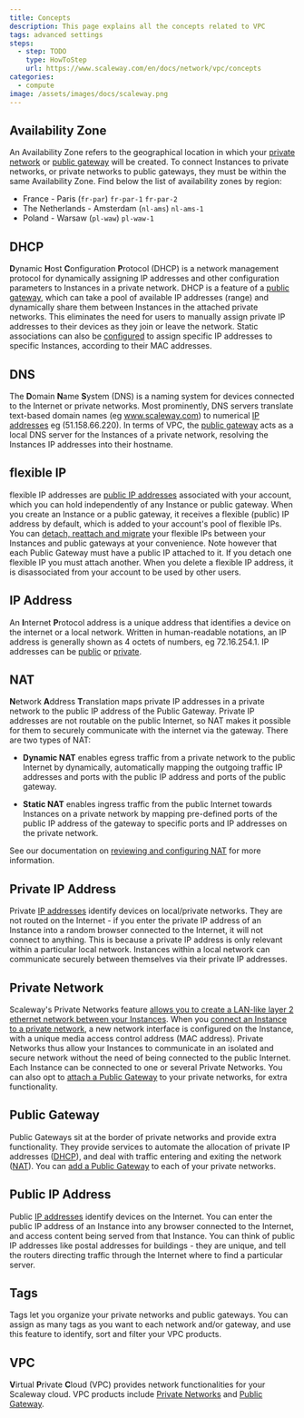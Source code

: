 ```yaml
---
title: Concepts
description: This page explains all the concepts related to VPC
tags: advanced settings
steps:
  - step: TODO
    type: HowToStep
    url: https://www.scaleway.com/en/docs/network/vpc/concepts
categories:
  - compute
image: /assets/images/docs/scaleway.png
---
```


<Concept opened>

## Availability Zone

An Availability Zone refers to the geographical location in which your [private network](/network/vpc/concepts#private-networks) or [public gateway](/network/vpc/concepts#public-gateway) will be created. To connect Instances to private networks, or private networks to public gateways, they must be within the same Availability Zone. Find below the list of availability zones by region:

- France - Paris (`fr-par`)
  `fr-par-1`
  `fr-par-2`
- The Netherlands - Amsterdam (`nl-ams`)
  `nl-ams-1`
- Poland - Warsaw (`pl-waw`)
  `pl-waw-1`

</Concept>

<Concept opened>

## DHCP

**D**ynamic **H**ost **C**onfiguration **P**rotocol (DHCP) is a network management protocol for dynamically assigning IP addresses and other configuration parameters to Instances in a private network. DHCP is a feature of a [public gateway](#public-gateway), which can take a pool of available IP addresses (range) and dynamically share them between Instances in the attached private networks. This eliminates the need for users to manually assign private IP addresses to their devices as they join or leave the network. Static associations can also be [configured](/network/vpc/how-to/configure-a-public-gateway/#how-to-review-and-configure-dhcp) to assign specific IP addresses to specific Instances, according to their MAC addresses.

</Concept>

<Concept opened>

## DNS

The **D**omain **N**ame **S**ystem (DNS) is a naming system for devices connected to the Internet or private networks. Most prominently, DNS servers translate text-based domain names (eg www.scaleway.com) to numerical [IP addresses](#ip-address) eg (51.158.66.220). In terms of VPC, the [public gateway](#public-gateway) acts as a local DNS server for the Instances of a private network, resolving the Instances IP addresses into their hostname.

</Concept>

<Concept opened>

## flexible IP

flexible IP addresses are [public IP addresses](#public-ip-address) associated with your account, which you can hold independently of any Instance or public gateway. When you create an Instance or a public gateway, it receives a flexible (public) IP address by default, which is added to your account's pool of flexible IPs. You can [detach, reattach and migrate](/network/vpc/how-to/use-flexible-ips/) your flexible IPs between your Instances and public gateways at your convenience. Note however that each Public Gateway must have a public IP attached to it. If you detach one flexible IP you must attach another. When you delete a flexible IP address, it is disassociated from your account to be used by other users.

</Concept>

<Concept>

## IP Address

An **I**nternet **P**rotocol address is a unique address that identifies a device on the internet or a local network. Written in human-readable notations, an IP address is generally shown as 4 octets of numbers, eg 72.16.254.1. IP addresses can be [public](#public-ip-address) or [private](#private-ip-address).

</Concept>

<Concept>

## NAT 
**N**etwork **A**ddress **T**ranslation maps private IP addresses in a private network to the public IP address of the Public Gateway. Private IP addresses are not routable on the public Internet, so NAT makes it possible for them to securely communicate with the internet via the gateway. There are two types of NAT:

- **Dynamic NAT** enables egress traffic from a private network to the public Internet by dynamically, automatically mapping the outgoing traffic IP addresses and ports with the public IP address and ports of the public gateway.

- **Static NAT** enables ingress traffic from the public Internet towards Instances on a private network by mapping pre-defined ports of the public IP address of the gateway to specific ports and IP addresses on the private network.

See our documentation on [reviewing and configuring NAT](/network/vpc/how-to/configure-a-public-gateway/#how-to-review-and-configure-nat/) for more information.

</Concept>

<Concept>

## Private IP Address

Private [IP addresses](#ip-address) identify devices on local/private networks. They are not routed on the Internet - if you enter the private IP address of an Instance into a random browser connected to the Internet, it will not connect to anything. This is because a private IP address is only relevant within a particular local network. Instances within a local network can communicate securely between themselves via their private IP addresses.

</Concept>

<Concept>

## Private Network

Scaleway's Private Networks feature [allows you to create a LAN-like layer 2 ethernet network between your Instances](/network/vpc/how-to/use-private-networks/#how-to-create-a-private-network/). When you [connect an Instance to a private network](/network/vpc/how-to/use-private-networks/#how-to-attach-and-detach-instances-tofrom-a-private-network/), a new network interface is configured on the Instance, with a unique media access control address (MAC address). Private Networks thus allow your Instances to communicate in an isolated and secure network without the need of being connected to the public Internet. Each Instance can be connected to one or several Private Networks. You can also opt to [attach a Public Gateway](/network/vpc/how-to/use-private-networks/#how-to-attach-and-detach-public-gateways-tofrom-a-private-network/) to your private networks, for extra functionality.

</Concept>

<Concept>

## Public Gateway

Public Gateways sit at the border of private networks and provide extra functionality. They provide services to automate the allocation of private IP addresses ([DHCP](#dhcp)), and deal with traffic entering and exiting the network ([NAT](#nat)). You can [add a Public Gateway](/network/vpc/how-to/configure-a-public-gateway#how-to-attach-a-public-gateway-to-a-private-network/) to each of your private networks.

</Concept>

<Concept>

## Public IP Address

Public [IP addresses](#ip-address) identify devices on the Internet. You can enter the public IP address of an Instance into any browser connected to the Internet, and access content being served from that Instance. You can think of public IP addresses like postal addresses for buildings - they are unique, and tell the routers directing traffic through the Internet where to find a particular server.

</Concept>

<Concept>

## Tags 
Tags let you organize your private networks and public gateways. You can assign as many tags as you want to each network and/or gateway, and use this feature to identify, sort and filter your VPC products.

</Concept>

<Concept>

## VPC

**V**irtual **P**rivate **C**loud (VPC) provides network functionalities for your Scaleway cloud. VPC products include [Private Networks](#private-networks) and [Public Gateway](#public-gateway).

</Concept>
